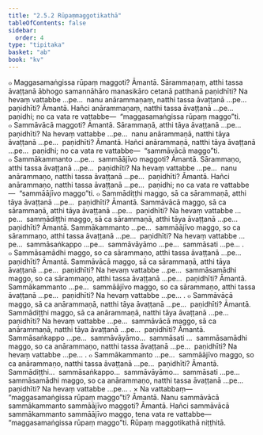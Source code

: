 ```yaml
---
title: "2.5.2 Rūpaṃmaggotikathā"
tableOfContents: false
sidebar:
  order: 4
type: "tipitaka"
basket: "ab"
book: "kv"
---
```



<DynamicBreadcrumb />

<Division number="573" book="kv">

<Paragraph number="1937" book="kv">
๐ Maggasamaṅgissa rūpaṃ maggoti? Āmantā. Sārammaṇaṃ, atthi tassa āvaṭṭanā ābhogo samannāhāro manasikāro cetanā patthanā paṇidhīti? Na hevaṃ vattabbe …pe…  nanu anārammaṇaṃ, natthi tassa āvaṭṭanā …pe…  paṇidhīti? Āmantā. Hañci anārammaṇaṃ, natthi tassa āvaṭṭanā …pe…  paṇidhi; no ca vata re vattabbe—  “maggasamaṅgissa rūpaṃ maggo”ti.
</Paragraph>

<Paragraph number="1938" book="kv">
๐ Sammāvācā maggoti? Āmantā. Sārammaṇā, atthi tāya āvaṭṭanā …pe…  paṇidhīti? Na hevaṃ vattabbe …pe…  nanu anārammaṇā, natthi tāya āvaṭṭanā …pe…  paṇidhīti? Āmantā. Hañci anārammaṇā, natthi tāya āvaṭṭanā …pe…  paṇidhi; no ca vata re vattabbe—  “sammāvācā maggo”ti.
</Paragraph>

<Paragraph number="1939" book="kv">
๐ Sammākammanto …pe…  sammāājīvo maggoti? Āmantā. Sārammaṇo, atthi tassa āvaṭṭanā …pe…  paṇidhīti? Na hevaṃ vattabbe …pe…  nanu anārammaṇo, natthi tassa āvaṭṭanā …pe…  paṇidhīti? Āmantā. Hañci anārammaṇo, natthi tassa āvaṭṭanā …pe…  paṇidhi; no ca vata re vattabbe—  “sammāājīvo maggo”ti.
</Paragraph>

</Division>
<Division number="574" book="kv">

<Paragraph number="1940" book="kv">
๐ Sammādiṭṭhi maggo, sā ca sārammaṇā, atthi tāya āvaṭṭanā …pe…  paṇidhīti? Āmantā. Sammāvācā maggo, sā ca sārammaṇā, atthi tāya āvaṭṭanā …pe…  paṇidhīti? Na hevaṃ vattabbe …pe…  sammādiṭṭhi maggo, sā ca sārammaṇā, atthi tāya āvaṭṭanā …pe…  paṇidhīti? Āmantā. Sammākammanto …pe…  sammāājīvo maggo, so ca sārammaṇo, atthi tassa āvaṭṭanā …pe…  paṇidhīti? Na hevaṃ vattabbe …pe…  sammāsaṅkappo …pe…  sammāvāyāmo …pe…  sammāsati …pe… .
</Paragraph>

<Paragraph number="1941" book="kv">
๐ Sammāsamādhi maggo, so ca sārammaṇo, atthi tassa āvaṭṭanā …pe…  paṇidhīti? Āmantā. Sammāvācā maggo, sā ca sārammaṇā, atthi tāya āvaṭṭanā …pe…  paṇidhīti? Na hevaṃ vattabbe …pe…  sammāsamādhi maggo, so ca sārammaṇo, atthi tassa āvaṭṭanā …pe…  paṇidhīti? Āmantā. Sammākammanto …pe…  sammāājīvo maggo, so ca sārammaṇo, atthi tassa āvaṭṭanā …pe…  paṇidhīti? Na hevaṃ vattabbe …pe… .
</Paragraph>

<Paragraph number="1942" book="kv">
๐ Sammāvācā maggo, sā ca anārammaṇā, natthi tāya āvaṭṭanā …pe…  paṇidhīti? Āmantā. Sammādiṭṭhi maggo, sā ca anārammaṇā, natthi tāya āvaṭṭanā …pe…  paṇidhīti? Na hevaṃ vattabbe …pe…  sammāvācā maggo, sā ca anārammaṇā, natthi tāya āvaṭṭanā …pe…  paṇidhīti? Āmantā. Sammāsaṅkappo …pe…  sammāvāyāmo…  sammāsati …  sammāsamādhi maggo, so ca anārammaṇo, natthi tassa āvaṭṭanā …pe…  paṇidhīti? Na hevaṃ vattabbe …pe… .
</Paragraph>

<Paragraph number="1943" book="kv">
๐ Sammākammanto …pe…  sammāājīvo maggo, so ca anārammaṇo, natthi tassa āvaṭṭanā …pe…  paṇidhīti? Āmantā. Sammādiṭṭhi…  sammāsaṅkappo…  sammāvāyāmo…  sammāsati …pe…  sammāsamādhi maggo, so ca anārammaṇo, natthi tassa āvaṭṭanā …pe…  paṇidhīti? Na hevaṃ vattabbe …pe… .
</Paragraph>

</Division>
<Division number="575" book="kv">

<Paragraph number="1944" book="kv">
× Na vattabbaṃ—  “maggasamaṅgissa rūpaṃ maggo”ti? Āmantā. Nanu sammāvācā sammākammanto sammāājīvo maggoti? Āmantā. Hañci sammāvācā sammākammanto sammāājīvo maggo, tena vata re vattabbe—  “maggasamaṅgissa rūpaṃ maggo”ti.

</Paragraph>
</Division>

<Paragraph number="1945" type="center" book="kv">
Rūpaṃ maggotikathā niṭṭhitā.
</Paragraph>
